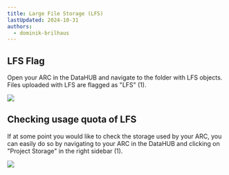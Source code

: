 ```yaml
---
title: Large File Storage (LFS)
lastUpdated: 2024-10-31
authors:
  - dominik-brilhaus
---
```



## LFS Flag

Open your ARC in the DataHUB and navigate to the folder with LFS objects. Files uploaded with LFS are flagged as "LFS" (1).

![](@images/datahub/datahub-lfs-flagged.drawio.png)

## Checking usage quota of LFS

If at some point you would like to check the storage used by your ARC, you can easily do so by navigating to your ARC in the DataHUB and clicking on "Project Storage" in the right sidebar (1).

![](@images/datahub/datahub-lfs-project-storage.drawio.png)

